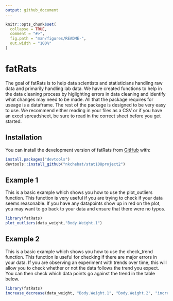 ```yaml
---
output: github_document
---
```



```r
knitr::opts_chunk$set(
  collapse = TRUE,
  comment = "#>",
  fig.path = "man/figures/README-",
  out.width = "100%"
)
```

# fatRats


The goal of fatRats is to help data scientists and statisticians handling raw data and primarily handling lab data. We have created functions to help in the data cleaning process by higlighting errors in data cleaning and identify what changes may need to be made. All that the package requires for useage is a dataframe. The rest of the package is designed to be very easy to use. We recommend either reading in your files as a CSV or if you have an excel spreadsheet, be sure to read in the correct sheet before you get started.

## Installation

You can install the development version of fatRats from [GitHub](https://github.com/) with:

```r
install.packages("devtools")
devtools::install_github("nkchebat/stat108project2")
```


## Example 1

This is a basic example which shows you how to use the plot_outliers function. This function is very useful if you are trying to check if your data seems reasonable. If you have any datapoints show up in red on the plot, you may want to go back to your data and ensure that there were no typos. 

```r
library(fatRats)
plot_outliers(data_weight,"Body.Weight.1")
```

## Example 2

This is a basic example which shows you how to use the check_trend function. This function is useful for checking if there are major errors in your data. If you are observing an experiment with trends over time, this will allow you to check whether or not the data follows the trend you expect. You can then check which data points go against the trend in the table below.

```r
library(fatRats)
increase_decrease(data_weight, "Body.Weight.1", "Body.Weight.2", "increase")
```





